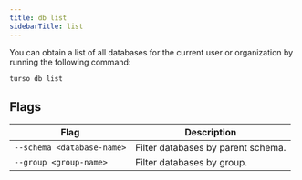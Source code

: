 ```yaml
---
title: db list
sidebarTitle: list
---
```


You can obtain a list of all databases for the current user or organization by running the following command:

```bash
turso db list
```

## Flags

| Flag                       | Description                        |
| -------------------------- | ---------------------------------- |
| `--schema <database-name>` | Filter databases by parent schema. |
| `--group <group-name>`     | Filter databases by group.         |
